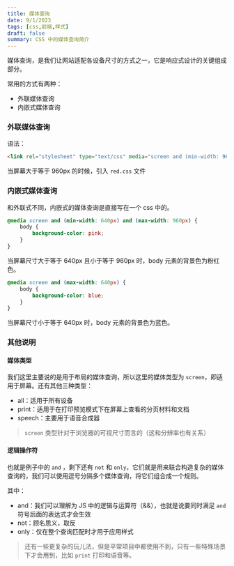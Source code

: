 ```yaml
---
title: 媒体查询
date: 9/1/2023
tags: [css,前端,样式]
draft: false
summary: CSS 中的媒体查询简介
---
```


媒体查询，是我们让网站适配各设备尺寸的方式之一，它是响应式设计的关键组成部分。

常用的方式有两种：

*   外联媒体查询
*   内嵌式媒体查询

### 外联媒体查询

语法：

```html
<link rel="stylesheet" type="text/css" media="screen and (min-width: 960px)" href="red.css" />
```

当屏幕大于等于 960px 的时候，引入 `red.css` 文件

### 内嵌式媒体查询

和外联式不同，内嵌式的媒体查询是直接写在一个 css 中的。

```css
@media screen and (min-width: 640px) and (max-width: 960px) {
    body {
        background-color: pink;
    }
}
```

当屏幕尺寸大于等于 640px 且小于等于 960px 时，body 元素的背景色为粉红色。

```css
@media screen and (max-width: 640px) {
    body {
        background-color: blue;
    }
}
```

当屏幕尺寸小于等于 640px 时，body 元素的背景色为蓝色。

### 其他说明

#### 媒体类型

我们这里主要说的是用于布局的媒体查询，所以这里的媒体类型为 `screen`，即适用于屏幕。还有其他三种类型：&#x20;

*   all：适用于所有设备
*   print：适用于在打印预览模式下在屏幕上查看的分页材料和文档
*   speech：主要用于语音合成器

> `screen` 类型针对于浏览器的可视尺寸而言的（这和分辨率也有关系）

#### 逻辑操作符

也就是例子中的 `and` ，剩下还有 `not` 和 `only`，它们就是用来联合构造复杂的媒体查询的，我们可以使用逗号分隔多个媒体查询，将它们组合成一个规则。

其中：

*   and：我们可以理解为 JS 中的逻辑与运算符（&&），也就是说要同时满足 `and` 符号后面的表达式才会生效
*   not：顾名思义，取反
*   only：仅在整个查询匹配时才用于应用样式

> 还有一些更复杂的玩儿法，但是平常项目中都使用不到，只有一些特殊场景下才会用到，比如 `print` 打印和语音等。


